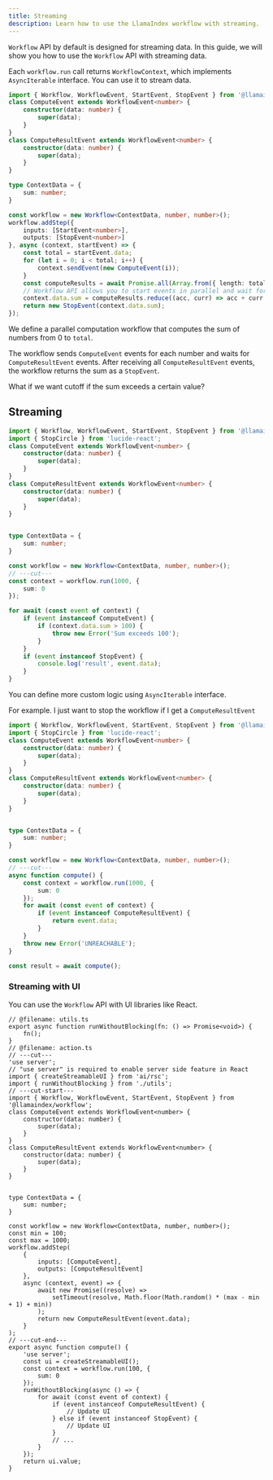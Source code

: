```yaml
---
title: Streaming
description: Learn how to use the LlamaIndex workflow with streaming.
---
```


`Workflow` API by default is designed for streaming data. In this guide, we will show you how to use the `Workflow` API with streaming data.

Each `workflow.run` call returns `WorkflowContext`, which implements `AsyncIterable` interface. You can use it to stream data.

```ts twoslash
import { Workflow, WorkflowEvent, StartEvent, StopEvent } from '@llamaindex/workflow';
class ComputeEvent extends WorkflowEvent<number> {
	constructor(data: number) {
		super(data);
	}
}
class ComputeResultEvent extends WorkflowEvent<number> {
	constructor(data: number) {
		super(data);
	}
}

type ContextData = {
	sum: number;
}

const workflow = new Workflow<ContextData, number, number>();
workflow.addStep({
	inputs: [StartEvent<number>],
	outputs: [StopEvent<number>]
}, async (context, startEvent) => {
	const total = startEvent.data;
	for (let i = 0; i < total; i++) {
		context.sendEvent(new ComputeEvent(i));
	}
	const computeResults = await Promise.all(Array.from({ length: total }).map(() => context.requireEvent(ComputeResultEvent)));
	// Workflow API allows you to start events in parallel and wait for all of them to finish
	context.data.sum = computeResults.reduce((acc, curr) => acc + curr.data, 0);
	return new StopEvent(context.data.sum);
});
```

We define a parallel computation workflow that computes the sum of numbers from 0 to `total`.

The workflow sends `ComputeEvent` events for each number and waits for `ComputeResultEvent` events. After receiving all `ComputeResultEvent` events, the workflow returns the sum as a `StopEvent`.

What if we want cutoff if the sum exceeds a certain value?

## Streaming

```ts twoslash
import { Workflow, WorkflowEvent, StartEvent, StopEvent } from '@llamaindex/workflow';
import { StopCircle } from 'lucide-react';
class ComputeEvent extends WorkflowEvent<number> {
	constructor(data: number) {
		super(data);
	}
}
class ComputeResultEvent extends WorkflowEvent<number> {
	constructor(data: number) {
		super(data);
	}
}


type ContextData = {
	sum: number;
}

const workflow = new Workflow<ContextData, number, number>();
// ---cut---
const context = workflow.run(1000, {
	sum: 0
});

for await (const event of context) {
	if (event instanceof ComputeEvent) {
		if (context.data.sum > 100) {
			throw new Error('Sum exceeds 100');
		}
	}
	if (event instanceof StopEvent) {
		console.log('result', event.data);
	}
}
```

You can define more custom logic using `AsyncIterable` interface.

For example. I just want to stop the workflow if I get a `ComputeResultEvent`


```ts twoslash
import { Workflow, WorkflowEvent, StartEvent, StopEvent } from '@llamaindex/workflow';
import { StopCircle } from 'lucide-react';
class ComputeEvent extends WorkflowEvent<number> {
	constructor(data: number) {
		super(data);
	}
}
class ComputeResultEvent extends WorkflowEvent<number> {
	constructor(data: number) {
		super(data);
	}
}


type ContextData = {
	sum: number;
}

const workflow = new Workflow<ContextData, number, number>();
// ---cut---
async function compute() {
	const context = workflow.run(1000, {
		sum: 0
	});
	for await (const event of context) {
		if (event instanceof ComputeResultEvent) {
			return event.data;
		}
	}
	throw new Error('UNREACHABLE');
}

const result = await compute();
```

### Streaming with UI

You can use the `Workflow` API with UI libraries like React.

```tsx twoslash
// @filename: utils.ts
export async function runWithoutBlocking(fn: () => Promise<void>) {
	fn();
}
// @filename: action.ts
// ---cut---
'use server';
// "use server" is required to enable server side feature in React
import { createStreamableUI } from 'ai/rsc';
import { runWithoutBlocking } from './utils';
// ---cut-start---
import { Workflow, WorkflowEvent, StartEvent, StopEvent } from '@llamaindex/workflow';
class ComputeEvent extends WorkflowEvent<number> {
	constructor(data: number) {
		super(data);
	}
}
class ComputeResultEvent extends WorkflowEvent<number> {
	constructor(data: number) {
		super(data);
	}
}


type ContextData = {
	sum: number;
}

const workflow = new Workflow<ContextData, number, number>();
const min = 100;
const max = 1000;
workflow.addStep(
	{
		inputs: [ComputeEvent],
		outputs: [ComputeResultEvent]
	},
	async (context, event) => {
		await new Promise((resolve) =>
			setTimeout(resolve, Math.floor(Math.random() * (max - min + 1) + min))
		);
		return new ComputeResultEvent(event.data);
	}
);
// ---cut-end---
export async function compute() {
	'use server';
	const ui = createStreamableUI();
	const context = workflow.run(100, {
		sum: 0
	});
	runWithoutBlocking(async () => {
		for await (const event of context) {
			if (event instanceof ComputeResultEvent) {
				// Update UI
			} else if (event instanceof StopEvent) {
				// Update UI
			}
			// ...
		}
	});
	return ui.value;
}
```

<WorkflowStreamingDemo />